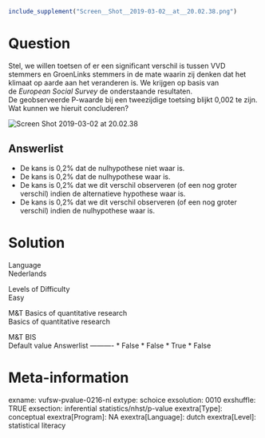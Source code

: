 ```{r, echo = FALSE, results = "hide"}
include_supplement("Screen__Shot__2019-03-02__at__20.02.38.png")
```

Question
========
Stel, we willen toetsen of er een significant verschil is tussen VVD
stemmers en GroenLinks stemmers in de mate waarin zij denken dat het
klimaat op aarde aan het veranderen is. We krijgen op basis van
de *European Social Survey* de onderstaande resultaten.  
De geobserveerde P-waarde bij een tweezijdige toetsing blijkt 0,002 te
zijn. Wat kunnen we hieruit concluderen?   
  
<img src="Screen__Shot__2019-03-02__at__20.02.38.png"
class="fr-fic fr-dii enlargeimage tvcss_2"
alt="Screen Shot 2019-03-02 at 20.02.38" />

Answerlist
----------
* De kans is 0,2% dat de nulhypothese niet waar is.
* De kans is 0,2% dat de nulhypothese waar is.
* De kans is 0,2% dat we dit verschil observeren (of een nog groter
  verschil) indien de alternatieve hypothese waar is.
* De kans is 0,2% dat we dit verschil observeren (of een nog groter
  verschil) indien de nulhypothese waar is.

Solution
========











Language  
Nederlands

Levels of Difficulty  
Easy

M&T Basics of quantitative research  
Basics of quantitative research

M&T BIS  
Default value
Answerlist
----------
* False
* False
* True
* False

Meta-information
================
exname: vufsw-pvalue-0216-nl
extype: schoice
exsolution: 0010
exshuffle: TRUE
exsection: inferential statistics/nhst/p-value
exextra[Type]: conceptual
exextra[Program]: NA
exextra[Language]: dutch
exextra[Level]: statistical literacy

